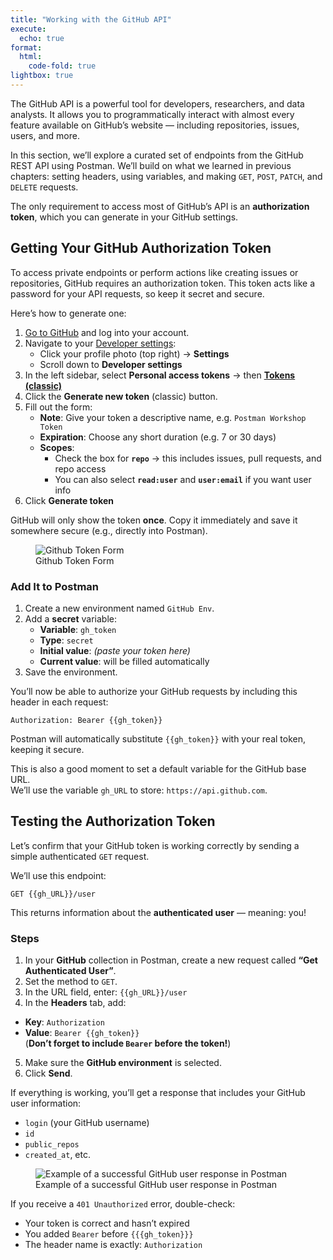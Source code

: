 ```yaml
---
title: "Working with the GitHub API"
execute:
  echo: true
format:
  html:
    code-fold: true
lightbox: true
---
```


The GitHub API is a powerful tool for developers, researchers, and data analysts. It allows you to programmatically interact with almost every feature available on GitHub’s website — including repositories, issues, users, and more.

In this section, we’ll explore a curated set of endpoints from the GitHub REST API using Postman. We’ll build on what we learned in previous chapters: setting headers, using variables, and making `GET`, `POST`, `PATCH`, and `DELETE` requests.

The only requirement to access most of GitHub’s API is an **authorization token**, which you can generate in your GitHub settings.

## Getting Your GitHub Authorization Token

To access private endpoints or perform actions like creating issues or repositories, GitHub requires an authorization token. This token acts like a password for your API requests, so keep it secret and secure.

Here’s how to generate one:

1. [Go to GitHub](https://github.com) and log into your account.
2. Navigate to your [Developer settings](https://github.com/settings/apps):
   - Click your profile photo (top right) → **Settings**
   - Scroll down to **Developer settings**
3. In the left sidebar, select **Personal access tokens** → then [**Tokens (classic)**](https://github.com/settings/tokens)
4. Click the **Generate new token** (classic) button.
5. Fill out the form:
   - **Note**: Give your token a descriptive name, e.g. `Postman Workshop Token`
   - **Expiration**: Choose any short duration (e.g. 7 or 30 days)
   - **Scopes**:
     - Check the box for **`repo`** → this includes issues, pull requests, and repo access
     - You can also select **`read:user`** and **`user:email`** if you want user info
6. Click **Generate token**

::: {.callout-important}
GitHub will only show the token **once**. Copy it immediately and save it somewhere secure (e.g., directly into Postman).
:::

![Github Token Form](/static/imgs/Github-token.png)

### Add It to Postman

1. Create a new environment named `GitHub Env`.
2. Add a **secret** variable:
   - **Variable**: `gh_token`
   - **Type**: `secret`
   - **Initial value**: *(paste your token here)*
   - **Current value**: will be filled automatically
3. Save the environment.

You’ll now be able to authorize your GitHub requests by including this header in each request:

`Authorization: Bearer {{gh_token}}`

Postman will automatically substitute `{{gh_token}}` with your real token, keeping it secure.

This is also a good moment to set a default variable for the GitHub base URL.  
We’ll use the variable `gh_URL` to store: `https://api.github.com`.

## Testing the Authorization Token

Let’s confirm that your GitHub token is working correctly by sending a simple authenticated `GET` request.

We’ll use this endpoint:

`GET {{gh_URL}}/user`

This returns information about the **authenticated user** — meaning: you!

### Steps

1. In your **GitHub** collection in Postman, create a new request called **"Get Authenticated User"**.
2. Set the method to `GET`.
3. In the URL field, enter: `{{gh_URL}}/user`
4. In the **Headers** tab, add:
- **Key**: `Authorization`
- **Value**: `Bearer {{gh_token}}`  
  (**Don’t forget to include `Bearer` before the token!**)

5. Make sure the **GitHub environment** is selected.
6. Click **Send**.

If everything is working, you’ll get a response that includes your GitHub user information:

- `login` (your GitHub username)
- `id`
- `public_repos`
- `created_at`, etc.

![Example of a successful GitHub user response in Postman](/static/imgs/postman-github-user-response.png)

If you receive a `401 Unauthorized` error, double-check:

- Your token is correct and hasn’t expired
- You added `Bearer` before `{{{gh_token}}}`
- The header name is exactly: `Authorization`

